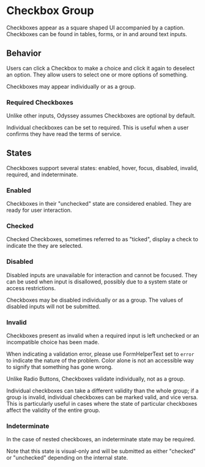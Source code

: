 
<Meta anchor />

# Checkbox Group

Checkboxes appear as a square shaped UI accompanied by a caption. Checkboxes can be found in tables, forms, or in and around text inputs.

## Behavior

Users can click a Checkbox to make a choice and click it again to deselect an option. They allow users to select one or more options of something.

Checkboxes may appear individually or as a group.

<Canvas>
  <Story id="mui-components-forms-checkboxgroup--single" />
</Canvas>

<Canvas>
  <Story id="mui-components-forms-checkboxgroup--group" />
</Canvas>

### Required Checkboxes

Unlike other inputs, Odyssey assumes Checkboxes are optional by default.

Individual checkboxes can be set to required. This is useful when a user confirms they have read the terms of service.

## States

Checkboxes support several states: enabled, hover, focus, disabled, invalid, required, and indeterminate.

### Enabled

Checkboxes in their "unchecked" state are considered enabled. They are ready for user interaction.

<Canvas>
  <Story id="mui-components-forms-checkboxgroup--group" />
</Canvas>

### Checked

Checked Checkboxes, sometimes referred to as "ticked", display a check to indicate the they are selected.

<Canvas>
  <Story id="mui-components-forms-checkboxgroup--checked" />
</Canvas>

### Disabled

Disabled inputs are unavailable for interaction and cannot be focused. They can be used when input is disallowed, possibly due to a system state or access restrictions.

Checkboxes may be disabled individually or as a group. The values of disabled inputs will not be submitted.

<Canvas>
  <Story id="mui-components-forms-checkboxgroup--disabled" />
</Canvas>

### Invalid

Checkboxes present as invalid when a required input is left unchecked or an incompatible choice has been made.

When indicating a validation error, please use FormHelperText set to `error` to indicate the nature of the problem. Color alone is not an accessible way to signify that something has gone wrong.

Unlike Radio Buttons, Checkboxes validate individually, not as a group.

<Canvas>
  <Story id="mui-components-forms-checkboxgroup--error" />
</Canvas>

Individual checkboxes can take a different validity than the whole group; if a group is invalid, individual checkboxes can be marked valid, and vice versa. This is particularly useful in cases
where the state of particular checkboxes affect the validity of the entire group.

<Canvas>
  <Story id="mui-components-forms-checkboxgroup--mixed-error" />
</Canvas>

### Indeterminate

In the case of nested checkboxes, an indeterminate state may be required.

Note that this state is visual-only and will be submitted as either "checked" or "unchecked" depending on the internal state.

<Canvas>
  <Story id="mui-components-forms-checkboxgroup--indeterminate" />
</Canvas>
